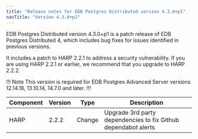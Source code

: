 ```yaml
---
title: "Release notes for EDB Postgres Distributed version 4.3.0+p1"
navTitle: "Version 4.3.0+p1"
---
```


EDB Postgres Distributed version 4.3.0+p1 is a patch release of EDB Postgres Distributed 4, which includes bug fixes for issues identified in previous versions. 

It includes a patch to HARP 2.2.1 to address a security vulnerability. If you are using HARP 2.2.1 or earlier, we recommend that you upgrade to HARP 2.2.2.

!!! Note
This version is required for EDB Postgres Advanced Server versions 12.14.18, 13.10.14, 14.7.0 and later.
!!!

| Component | Version |  Type           |                                                   Description                                                           |
| --------- | ------- | --------------- | ------------------------------------------------------------------------------------------------------------------------|
| HARP      | 2.2.2   | Change          | Upgrade 3rd party dependencies to fix Github dependabot alerts |

